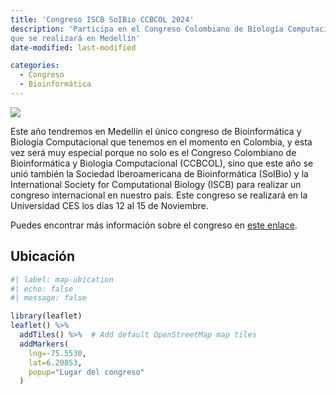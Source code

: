 ```yaml
---
title: 'Congreso ISCB SoIBio CCBCOL 2024'
description: 'Participa en el Congreso Colombiano de Biología Computacional
que se realizará en Medellín'
date-modified: last-modified

categories:
  - Congreso
  - Bioinformática
---
```


![](https://www.iscb.org/images/stories/latam2024/banner.ConferenceBanner.LATAM.2024.png){.preview-image}

Este año tendremos en Medellín el único congreso de Bioinformática y
Biología Computacional que tenemos en el momento en Colombia, y esta vez
será muy especial porque no solo es el Congreso Colombiano de Bioinformática
y Biología Computacional (CCBCOL), sino que este año se unió también la
Sociedad Iberoamericana de Bioinformática (SoIBio) y la International
Society for Computational Biology (ISCB) para realizar un congreso
internacional en nuestro país. Este congreso se realizará en la
Universidad CES los días 12 al 15 de Noviembre.

Puedes encontrar más información sobre el congreso en [este
enlace](https://www.iscb.org/latam2024/home).


## Ubicación
```r
#| label: map-ubication
#| echo: false
#| message: false

library(leaflet)
leaflet() %>%
  addTiles() %>%  # Add default OpenStreetMap map tiles
  addMarkers(
    lng=-75.5530,
    lat=6.20853,
    popup="Lugar del congreso"
  )
```
